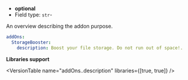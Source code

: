 
- **optional**
- Field type: `str`-

An overview describing the addon purpose.

```yaml
addOns:
  StorageBooster:
    description: Boost your file storage. Do not run out of space!.
```

**Libraries support**

<VersionTable name="addOns.<name>.description" libraries={[true, true]} />
